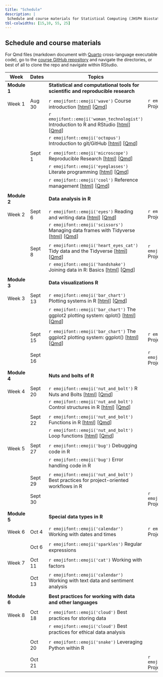 ```yaml
---
title: "Schedule"
description: |
 Schedule and course materials for Statistical Computing (JHSPH Biostatistics 140.776 Fall 2022).
tbl-colwidths: [15,10, 55, 25]
---
```


## Schedule and course materials

For Qmd files (markdown document with [Quarto](https://quarto.org/docs/authoring/markdown-basics.html) cross-language executable code), go to the [course GitHub repository](https://github.com/stephaniehicks/jhustatcomputing2022) and navigate the directories, or best of all to clone the repo and navigate within RStudio.

::: column-page
| Week         | Dates   | Topics                                                                                                                                                                                                                                                                                     | Projects                                                                                                                                                                                                            |     |
|---------------|---------------|---------------|---------------|---------------|
| **Module 1** |         | **Statistical and computational tools for scientific and reproducible research**                                                                                                                                                                                                           |                                                                                                                                                                                                                     |     |
|              |         |                                                                                                                                                                                                                                                                                            |                                                                                                                                                                                                                     |     |
| Week 1       | Aug 30  | `r emojifont::emoji('wave')` Course introduction \[[html](posts/welcome/index.qmd)\] \[[Qmd](https://github.com/stephaniehicks/jhustatcomputing2022/blob/main/posts/welcome/index.qmd)\]                                                                                                   | `r emojifont::emoji('palm_tree')` Project 0 \[[html](projects/2022-08-30-project-0/index.qmd)\] \[[Qmd](https://github.com/stephaniehicks/jhustatcomputing2022/blob/main/projects/2022-08-30-project-0/index.qmd)\] |     |
|              |         | `r emojifont::emoji('woman_technologist')` Introduction to R and RStudio \[[html](posts/2022-08-30-introduction-to-r-and-rstudio/index.qmd)\] \[[Qmd](https://github.com/stephaniehicks/jhustatcomputing2022/blob/main/posts/2022-08-30-introduction-to-r-and-rstudio/index.qmd)\]         |                                                                                                                                                                                                                     |     |
|              |         | `r emojifont::emoji('octopus')` Introduction to git/GitHub \[[html](posts/2022-08-30-introduction-to-gitgithub/index.qmd)\] \[[Qmd](https://github.com/stephaniehicks/jhustatcomputing2022/blob/main/posts/2022-08-30-introduction-to-gitgithub/index.qmd)\]                               |                                                                                                                                                                                                                     |     |
|              |         |                                                                                                                                                                                                                                                                                            |                                                                                                                                                                                                                     |     |
|              | Sept 1  | `r emojifont::emoji('microscope')` Reproducible Research \[[html](posts/2022-09-01-reproducible-research/index.qmd)\] \[[Qmd](https://github.com/stephaniehicks/jhustatcomputing2022/blob/main/posts/2022-09-01-reproducible-research/index.qmd)\]                                         |                                                                                                                                                                                                                     |     |
|              |         | `r emojifont::emoji('eyeglasses')` Literate programming \[[html](posts/2022-09-01-literate-programming/index.qmd)\] \[[Qmd](https://github.com/stephaniehicks/jhustatcomputing2022/blob/main/posts/2022-09-01-literate-programming/index.qmd)\]                                            |                                                                                                                                                                                                                     |     |
|              |         | `r emojifont::emoji('cool')` Reference management \[[html](posts/2022-09-01-reference-management/index.qmd)\] \[[Qmd](https://github.com/stephaniehicks/jhustatcomputing2022/blob/main/posts/2022-09-01-reference-management/index.qmd)\]                                                  |                                                                                                                                                                                                                     |     |
|              |         |                                                                                                                                                                                                                                                                                            |                                                                                                                                                                                                                     |     |
| **Module 2** |         | **Data analysis in R**                                                                                                                                                                                                                                                                     |                                                                                                                                                                                                                     |     |
|              |         |                                                                                                                                                                                                                                                                                            |                                                                                                                                                                                                                     |     |
| Week 2       | Sept 6  | `r emojifont::emoji('eyes')` Reading and writing data \[[html](posts/2022-09-06-reading-and-writing-data/index.qmd)\] \[[Qmd](https://github.com/stephaniehicks/jhustatcomputing2022/blob/main/posts/2022-09-06-reading-and-writing-data/index.qmd)\]                                      | `r emojifont::emoji('palm_tree')` Project 1 \[[html](projects/2022-09-06-project-1/index.qmd)\] \[[Qmd](https://github.com/stephaniehicks/jhustatcomputing2022/blob/main/projects/2022-09-06-project-1/index.qmd)\] |     |
|              |         | `r emojifont::emoji('scissors')` Managing data frames with Tidyverse \[[html](posts/2022-09-06-managing-data-frames-with-tidyverse/index.qmd)\] \[[Qmd](https://github.com/stephaniehicks/jhustatcomputing2022/blob/main/posts/2022-09-06-managing-data-frames-with-tidyverse/index.qmd)\] |                                                                                                                                                                                                                     |     |
|              |         |                                                                                                                                                                                                                                                                                            |                                                                                                                                                                                                                     |     |
|              | Sept 8  | `r emojifont::emoji('heart_eyes_cat')` Tidy data and the Tidyverse \[[html](posts/2022-09-08-tidy-data-and-the-tidyverse/index.qmd)\] \[[Qmd](https://github.com/stephaniehicks/jhustatcomputing2022/blob/main/posts/2022-09-08-tidy-data-and-the-tidyverse/index.qmd)\]                   | `r emojifont::emoji('fallen_leaf')` Project 0 due                                                                                                                                                                   |     |
|              |         | `r emojifont::emoji('handshake')` Joining data in R: Basics \[[html](posts/2022-09-08-joining-data-in-r/index.qmd)\] \[[Qmd](https://github.com/stephaniehicks/jhustatcomputing2022/blob/main/posts/2022-09-08-joining-data-in-r/index.qmd)\]                                              |                                                                                                                                                                                                                     |     |
|              |         |                                                                                                                                                                                                                                                                                            |                                                                                                                                                                                                                     |     |
| **Module 3** |         | **Data visualizations R**                                                                                                                                                                                                                                                                  |                                                                                                                                                                                                                     |     |
|              |         |                                                                                                                                                                                                                                                                                            |                                                                                                                                                                                                                     |     |
| Week 3       | Sept 13 | `r emojifont::emoji('bar_chart')` Plotting systems in R \[[html](posts/2022-09-13-plotting-systems/index.qmd)\] \[[Qmd](https://github.com/stephaniehicks/jhustatcomputing2022/blob/main/posts/2022-09-13-plotting-systems/index.qmd)\]                                                    |                                                                                                                                                                                                                     |     |
|              |         | `r emojifont::emoji('bar_chart')` The ggplot2 plotting system: qplot() \[[html](posts/2022-09-13-ggplot2-plotting-system-part-1/index.qmd)\] \[[Qmd](https://github.com/stephaniehicks/jhustatcomputing2022/blob/main/posts/2022-09-13-ggplot2-plotting-system-part-1/index.qmd)\]         |                                                                                                                                                                                                                     |     |
|              |         |                                                                                                                                                                                                                                                                                            |                                                                                                                                                                                                                     |     |
|              | Sept 15 | `r emojifont::emoji('bar_chart')` The ggplot2 plotting system: ggplot() \[[html](posts/2022-09-15-ggplot2-plotting-system-part-2/index.qmd)\] \[[Qmd](https://github.com/stephaniehicks/jhustatcomputing2022/blob/main/posts/2022-09-15-ggplot2-plotting-system-part-2/index.qmd)\]        | `r emojifont::emoji('palm_tree')` Project 2 \[[html](projects/2022-09-15-project-2/index.qmd)\] \[[Qmd](https://github.com/stephaniehicks/jhustatcomputing2022/blob/main/projects/2022-09-15-project-2/index.qmd)\] |     |
|              |         |                                                                                                                                                                                                                                                                                            |                                                                                                                                                                                                                     |     |
|              | Sept 16 |                                                                                                                                                                                                                                                                                            | `r emojifont::emoji('fallen_leaf')` Project 1 due                                                                                                                                                                   |     |
|              |         |                                                                                                                                                                                                                                                                                            |                                                                                                                                                                                                                     |     |
| **Module 4** |         | **Nuts and bolts of R**                                                                                                                                                                                                                                                                    |                                                                                                                                                                                                                     |     |
|              |         |                                                                                                                                                                                                                                                                                            |                                                                                                                                                                                                                     |     |
| Week 4       | Sept 20 |  `r emojifont::emoji('nut_and_bolt')` R Nuts and Bolts \[[html](posts/2022-09-20-r-nuts-and-bolts/index.qmd)\] \[[Qmd](https://github.com/stephaniehicks/jhustatcomputing2022/blob/main/posts/2022-09-20-r-nuts-and-bolts/index.qmd)\]  | |     |
|              |         | `r emojifont::emoji('nut_and_bolt')` Control structures in R \[[html](posts/2022-09-20-control-structures/index.qmd)\] \[[Qmd](https://github.com/stephaniehicks/jhustatcomputing2022/blob/main/posts/2022-09-20-control-structures/index.qmd)\]  | | |
|              |         | | |     |
|              | Sept 22 | `r emojifont::emoji('nut_and_bolt')` Functions in R \[[html](posts/2022-09-22-functions/index.qmd)\] \[[Qmd](https://github.com/stephaniehicks/jhustatcomputing2022/blob/main/posts/2022-09-22-functions/index.qmd)\] | |     |
|              |         | `r emojifont::emoji('nut_and_bolt')` Loop functions \[[html](posts/2022-09-22-loop-functions/index.qmd)\] \[[Qmd](https://github.com/stephaniehicks/jhustatcomputing2022/blob/main/posts/2022-09-22-loop-functions/index.qmd)\] | |     |
|              |         | | | |
| Week 5       | Sept 27 | `r emojifont::emoji('bug')` Debugging code in R  | |     |
|              |         | `r emojifont::emoji('bug')` Error handling code in R | |     |
|              |         |   |  |     |
|              | Sept 29 | `r emojifont::emoji('nut_and_bolt')` Best practices for project-oriented workflows in R | |     |
|              | Sept 30 |  | `r emojifont::emoji('fallen_leaf')` Project 2 due | |
|              |         |  |  |     |
| **Module 5** |         | **Special data types in R** |  |     |
|              |         |  |  |     |
| Week 6       | Oct 4   | `r emojifont::emoji('calendar')` Working with dates and times                                                                                                                                                                                                                              | `r emojifont::emoji('palm_tree')` Project 3                                                                                                                                                                         |     |
|              |         |                                                                                                                                                                                                                                                                                            |                                                                                                                                                                                                                     |     |
|              | Oct 6   | `r emojifont::emoji('sparkles')` Regular expressions                                                                                                                                                                                                                                       |                                                                                                                                                                                                                     |     |
|              |         |                                                                                                                                                                                                                                                                                            |                                                                                                                                                                                                                     |     |
| Week 7       | Oct 11  | `r emojifont::emoji('cat')` Working with factors                                                                                                                                                                                                                                           |                                                                                                                                                                                                                     |     |
|              |         |                                                                                                                                                                                                                                                                                            |                                                                                                                                                                                                                     |     |
|              | Oct 13  | `r emojifont::emoji('calendar')` Working with text data and sentiment analysis                                                                                                                                                                                                             |                                                                                                                                                                                                                     |     |
|              |         |                                                                                                                                                                                                                                                                                            |                                                                                                                                                                                                                     |     |
| **Module 6** |         | **Best practices for working with data and other languages**                                                                                                                                                                                                                               |                                                                                                                                                                                                                     |     |
|              |         |                                                                                                                                                                                                                                                                                            |                                                                                                                                                                                                                     |     |
| Week 8       | Oct 18  | `r emojifont::emoji('cloud')` Best practices for storing data                                                                                                                                                                                                                              |                                                                                                                                                                                                                     |     |
|              |         | `r emojifont::emoji('cloud')` Best practices for ethical data analysis                                                                                                                                                                                                                     |                                                                                                                                                                                                                     |     |
|              |         |                                                                                                                                                                                                                                                                                            |                                                                                                                                                                                                                     |     |
|              | Oct 20  | `r emojifont::emoji('snake')` Leveraging Python within R                                                                                                                                                                                                                                   |                                                                                                                                                                                                                     |     |
|              |         |                                                                                                                                                                                                                                                                                            |                                                                                                                                                                                                                     |     |
|              | Oct 21  |                                                                                                                                                                                                                                                                                            | `r emojifont::emoji('fallen_leaf')` Project 3 due                                                                                                                                                                   |     |
:::
